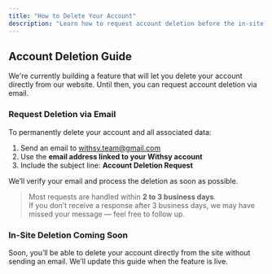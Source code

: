 ```yaml
---
title: "How to Delete Your Account"
description: "Learn how to request account deletion before the in-site deletion feature is available."
---
```


## Account Deletion Guide

We're currently building a feature that will let you delete your account directly from our website. Until then, you can request account deletion via email.

### Request Deletion via Email

To permanently delete your account and all associated data:

1. Send an email to [withsy.team@gmail.com](mailto:withsy.team@gmail.com)  
2. Use the **email address linked to your Withsy account**  
3. Include the subject line: **Account Deletion Request**

We’ll verify your email and process the deletion as soon as possible.

> Most requests are handled within **2 to 3 business days**.  
> If you don’t receive a response after 3 business days, we may have missed your message — feel free to follow up.

### In-Site Deletion Coming Soon

Soon, you’ll be able to delete your account directly from the site without sending an email. We’ll update this guide when the feature is live.
